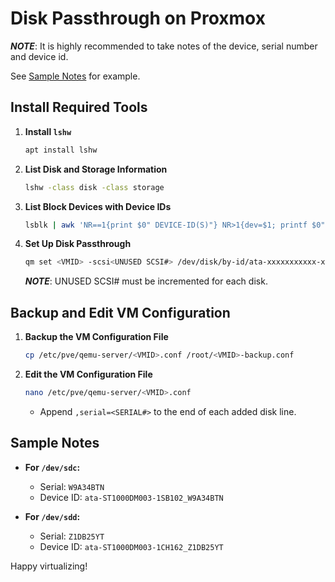 # Disk Passthrough on Proxmox

**_NOTE_**: It is highly recommended to take notes of the device, serial number and device id.

See [Sample Notes](#sample-notes) for example.

## Install Required Tools

1. **Install `lshw`**

   ```bash copy
   apt install lshw
   ```

2. **List Disk and Storage Information**

   ```bash copy
   lshw -class disk -class storage
   ```

3. **List Block Devices with Device IDs**

   ```bash copy
   lsblk | awk 'NR==1{print $0" DEVICE-ID(S)"} NR>1{dev=$1; printf $0" "; system("find /dev/disk/by-id -lname \"\*"dev"\" -printf \" %p\""); print "";}' | grep -v -E 'print|lvm'
   ```

4. **Set Up Disk Passthrough**

   ```bash copy
   qm set <VMID> -scsi<UNUSED SCSI#> /dev/disk/by-id/ata-xxxxxxxxxxx-xxxxxx_xxxxxxxx
   ```

   **_NOTE_**: UNUSED SCSI# must be incremented for each disk.

## Backup and Edit VM Configuration

1. **Backup the VM Configuration File**

   ```bash copy
   cp /etc/pve/qemu-server/<VMID>.conf /root/<VMID>-backup.conf
   ```

2. **Edit the VM Configuration File**

   ```bash copy
   nano /etc/pve/qemu-server/<VMID>.conf
   ```

   - Append `,serial=<SERIAL#>` to the end of each added disk line.

## Sample Notes

- **For `/dev/sdc`:**

  - Serial: `W9A34BTN`
  - Device ID: `ata-ST1000DM003-1SB102_W9A34BTN`

- **For `/dev/sdd`:**
  - Serial: `Z1DB25YT`
  - Device ID: `ata-ST1000DM003-1CH162_Z1DB25YT`

Happy virtualizing!
